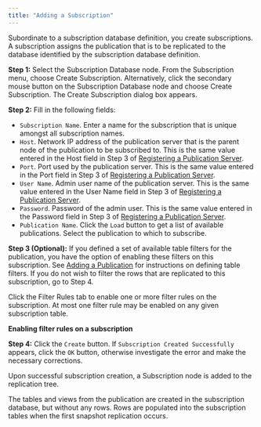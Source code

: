 ```yaml
---
title: "Adding a Subscription"
---
```


<div id="adding_subscription" class="registered_link"></div>

Subordinate to a subscription database definition, you create subscriptions. A subscription assigns the publication that is to be replicated to the database identified by the subscription database definition.

**Step 1:** Select the Subscription Database node. From the Subscription menu, choose Create Subscription. Alternatively, click the secondary mouse button on the Subscription Database node and choose Create Subscription. The Create Subscription dialog box appears.

**Step 2:** Fill in the following fields:

-   `Subscription Name`. Enter a name for the subscription that is unique amongst all subscription names.
-   `Host`. Network IP address of the publication server that is the parent node of the publication to be subscribed to. This is the same value entered in the Host field in Step 3 of [Registering a Publication Server](../02_creating_publication/01_registering_publication_server/#registering_publication_server).
-   `Port`. Port used by the publication server. This is the same value entered in the Port field in Step 3 of [Registering a Publication Server](../02_creating_publication/01_registering_publication_server/#registering_publication_server).
-   `User Name`. Admin user name of the publication server. This is the same value entered in the User Name field in Step 3 of [Registering a Publication Server](../02_creating_publication/01_registering_publication_server/#registering_publication_server).
-   `Password`. Password of the admin user. This is the same value entered in the Password field in Step 3 of [Registering a Publication Server](../02_creating_publication/01_registering_publication_server/#registering_publication_server).
-   `Publication Name`. Click the `Load` button to get a list of available publications. Select the publication to which to subscribe.

**Step 3 (Optional):** If you defined a set of available table filters for the publication, you have the option of enabling these filters on this subscription. See [Adding a Publication](../02_creating_publication/03_adding_publication/#adding_publication) for instructions on defining table filters. If you do not wish to filter the rows that are replicated to this subscription, go to Step 4.

Click the Filter Rules tab to enable one or more filter rules on the subscription. At most one filter rule may be enabled on any given subscription table.

**Enabling filter rules on a subscription**

**Step 4:** Click the `Create` button. If `Subscription Created Successfully` appears, click the `OK` button, otherwise investigate the error and make the necessary corrections.

Upon successful subscription creation, a Subscription node is added to the replication tree.

The tables and views from the publication are created in the subscription database, but without any rows. Rows are populated into the subscription tables when the first snapshot replication occurs.
